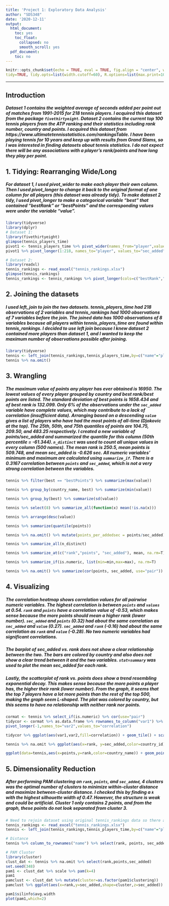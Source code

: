 ```yaml
---
title: 'Project 1: Exploratory Data Analysis'
author: "SDS348"
date: '2020-12-11'
output:
  html_document:
    toc: yes
    toc_float:
      collapsed: no
      smooth_scroll: yes
  pdf_document:
    toc: no
---
```


```r
knitr::opts_chunk$set(echo = TRUE, eval = TRUE, fig.align = "center", warning = F, message = F,
tidy=TRUE, tidy.opts=list(width.cutoff=60), R.options=list(max.print=100))
```

---
## Introduction

##### Dataset 1 contains the weighted average of seconds added per point out of matches from 1991-2015 for 218 tennis players. I acquired this dataset from the package `fivethirtyeight`. Dataset 2 contains the current top 100 tennis players from the ATP ranking and their statistics including rank number, country and points. I acquired this dataset from https://www.ultimatetennisstatistics.com/rankingsTable. I have been playing tennis for 10 years and keep up with results from Grand Slams, so I was interested in finding datasets about tennis statistics. I do not expect there will be any associations with a player's rank/points and how long they play per point.

## 1. Tidying: Rearranging Wide/Long

##### For dataset 1, I used pivot_wider to make each player their own column. Then I used pivot_longer to change it back to the original format of one column for all players (this dataset was already tidy). To make dataset 2 tidy, I used pivot_longer to make a categorical variable "best" that contained "bestRank" or "bestPoints" and the corresponding values were under the variable "value".

```R
library(tidyverse)
library(dplyr)
# Dataset 1:
library(fivethirtyeight)
glimpse(tennis_players_time)
pivot1 <- tennis_players_time %>% pivot_wider(names_from="player",values_from="sec_added")
pivot1 %>% pivot_longer(1:218, names_to="player", values_to="sec_added")

# Dataset 2:
library(readxl)
tennis_rankings <- read_excel("tennis_rankings.xlsx")
glimpse(tennis_rankings)
tennis_rankings <- tennis_rankings %>% pivot_longer(cols=c("bestRank","bestPoints"), names_to="best", values_to="value")
```

## 2. Joining the datasets

##### I used left_join to join the two datasets. tennis_players_time had 218 observations of 2 variables and tennis_rankings had 1000 observations of 7 variables before the join. The joined data has 1000 observations of 8 variables because all players within tennis_players_time are found within tennis_rankings. I decided to use left join because I knew dataset 2 contained more players than dataset 1, and I wanted to keep the maximum number of observations possible after joining.

```R
library(tidyverse)
tennis <- left_join(tennis_rankings,tennis_players_time,by=c("name"="player"))
tennis %>% na.omit()
```

## 3. Wrangling

##### The maximum value of points any player has ever obtained is 16950. The lowest values of every player grouped by country and best rank/best points are listed. The standard deviation of best points is 1658.434 and of best rank is 132.099. Only 6% of the observations under the `sec_added` variable have complete values, which may contribute to a lack of correlation (insufficient data). Arranging based on a descending `value` gives a list of players who have had the most points of all-time (Djokovic at the top). The 25th, 50th, and 75th quantiles of points are 104.75, 209.50, and 483.25 respectively. I created a new variable of points/sec_added and summarized the quantile for this column (50th percentile = -61.344). `n_distinct` was used to count all unique values in every column (500 names). The mean rank is 250.5, mean points is 509.748, and mean sec_added is -0.626 sec. All numeric variables' minimum and maximum are calculated using `summarize_if`. There is a 0.3167 correlation between `points` and `sec_added`, which is not a very strong correlation between the variables.

```R
tennis %>% filter(best == "bestPoints") %>% summarize(max(value)) 

tennis %>% group_by(country_name, best) %>% summarize(min(value)) 

tennis %>% group_by(best) %>% summarize(sd(value))

tennis %>% select(8) %>% summarize_all(function(x) mean(!is.na(x)))

tennis %>% arrange(desc(value))

tennis %>% summarize(quantile(points))

tennis %>% na.omit() %>% mutate(points_per_addedsec = points/sec_added) %>% summarize(quantile(points_per_addedsec))

tennis %>% summarize_all(n_distinct)

tennis %>% summarize_at(c("rank","points", "sec_added"), mean, na.rm=T)

tennis %>% summarize_if(is.numeric, list(min=min,max=max), na.rm=T)

tennis %>% na.omit() %>% summarize(cor(points, sec_added, use="pair"))
```

## 4. Visualizing
    
##### The correlation heatmap shows correlation values for all pairwise numeric variables. The highest correlation is between `points` and `values` at 0.54. `rank` and `points` have a correlation value of -0.53, which makes sense because the more points should mean a higher rank (lower number). `sec_added` and `points` (0.32) had about the same correlation as `sec_added` and `value` (0.27). `sec_added` and `rank` (-0.16) had about the same correlation as `rank` and `value` (-0.28). No two numeric variables had significant correlations.
##### The barplot of sec_added vs. rank does not show a clear relationship between the two. The bars are colored by country and also does not show a clear trend between it and the two variables. `stat=summary` was used to plot the mean sec_added for each rank.
##### Lastly, the scatterplot of rank vs. points does show a trend resembling exponential decay. This makes sense because the more points a player has, the higher their rank (lower number). From the graph, it seems that the top 7 players have a lot more points than the rest of the top 500, making the graph seem L-shaped. The plot was colored by country, but this seems to have no relationship with neither rank nor points.

```R
cormat <- tennis %>% select_if(is.numeric) %>% cor(use="pair")
tidycor <- cormat %>% as.data.frame %>% rownames_to_column("var1") %>%
pivot_longer(-1,names_to="var2",values_to="correlation")

tidycor %>% ggplot(aes(var1,var2,fill=correlation)) + geom_tile() + scale_fill_gradient2(low="green",mid="white",high="blue") + geom_text(aes(label=round(correlation,2)),color = "black", size = 4) + theme(axis.text.x = element_text(angle = 90, hjust=1)) + coord_fixed() + ggtitle("Correlation Heatmap") + xlab("var1") + ylab("var2")

tennis %>% na.omit %>% ggplot(aes(x=rank, y=sec_added,color=country_id)) + geom_bar(stat="summary", fun=mean) + ggtitle("Seconds added vs. Rank") + xlab("Rank") + ylab("Seconds added") + coord_fixed(8) + theme_light() + theme(legend.position="none") 

ggplot(data=tennis,aes(x=points,y=rank,color=country_name)) + geom_point(size=4) + ggtitle("Rank vs. Points") + xlab("Points") + ylab("Rank") + coord_fixed(10) + theme_minimal() + theme(legend.position="none") + scale_y_continuous(breaks=c(0,50,100,150,200,250,300,350,400,450))
```

## 5. Dimensionality Reduction

##### After performing PAM clustering on `rank`, `points`, and `sec_added`, 4 clusters was the optimal number of clusters to minimize within-cluster distance and maximize between-cluster distance. I checked this by finding a `k` with the highest silhouette width of 0.47. However, the structure is weak and could be artificial. Cluster 1 only contains 2 points, and from the graph, these points do not look separated from cluster 3.

```R
# Need to rejoin dataset using original tennis_rankings data so there are no duplicate rows.
tennis_rankings <- read_excel("tennis_rankings.xlsx")
tennis <- left_join(tennis_rankings,tennis_players_time,by=c("name"="player"))

# Distance
tennis %>% column_to_rownames("name") %>% select(rank, points, sec_added) %>% na.omit %>% dist %>% as.matrix %>% head

# PAM Cluster
library(cluster)
clust_dat <- tennis %>% na.omit %>% select(rank,points,sec_added)
set.seed(348)
pam1 <- clust_dat %>% scale %>% pam(k=4)
pam1
pamclust <- clust_dat %>% mutate(cluster=as.factor(pam1$clustering))
pamclust %>% ggplot(aes(x=rank,y=sec_added,shape=cluster,z=sec_added)) + geom_point()

pam1$silinfo$avg.width
plot(pam1,which=2)
```
